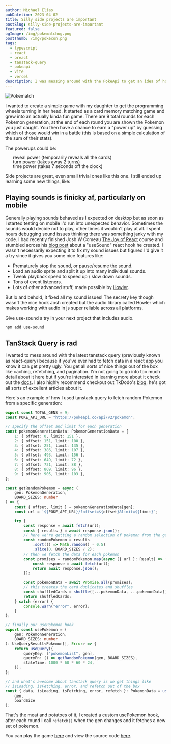 ```yaml
---
author: Michael Elias
pubDatetime: 2023-04-02
title: Silly side projects are important
postSlug: silly-side-projects-are-important
featured: false
ogImage: /img/pokematchog.png
postThumb: /img/pokecon.png
tags:
  - typescript
  - react
  - preact
  - tanstack-query
  - pokeapi
  - vite
  - vercel
description: I was messing around with the PokeApi to get an idea of how tanstack-query works to potentially use it for work
---
```



<img
	src="/img/pokecon.png"
	alt="Pokematch"
	class="float-right ml-5 max-w-[150px] sm:max-w-[220px]"
/>

I wanted to create a simple game with my daughter to get the programming wheels turning in her head. It started as a card memory matching game and grew into an actually kinda fun game. There are 9 total rounds for each Pokemon generation, at the end of each round you are shown the Pokemon you just caught. You then have a chance to earn a "power up" by guessing which of those would win in a battle (this is based on a simple calculation of the sum of their stats).

The powerups could be:

<ul style="list-style:none;line-height:1;">
	<li>
		<Pokeball fill="#f8d878" /> reveal power (temporarily reveals all the cards)
	</li>
	<li>
		<Pokeball fill="#6844fc" /> turn power (takes away 2 turns)
	</li>
	<li>
		<Pokeball fill="#e40058" /> time power (takes 7 seconds off the clock)
	</li>
</ul>

Side projects are great, even small trivial ones like this one. I still ended up learning some new things, like:

## Playing sounds is finicky <Tooltip client:visible content="*as fuck">af</Tooltip>, particularly on mobile

Generally playing sounds behaved as I expected on desktop but as soon as I started testing on mobile I'd run into unexpected behavior. Sometimes the sounds would decide not to play, other times it wouldn't play at all. I spent hours debugging sound issues thinking there was something janky with my code. I had recently finished Josh W Comeau [The Joy of React](https://www.joyofreact.com/) course and stumbled across his [blog post](https://www.joshwcomeau.com/react/announcing-use-sound-react-hook/) about a "useSound" react hook he created. I wasn't necessarily expecting it to fix my sound issues but figured I'd give it a try since it gives you some nice features like:

- Prematurely stop the sound, or pause/resume the sound.
- Load an audio sprite and split it up into many individual sounds.
- Tweak playback speed to speed up / slow down sounds.
- Tons of event listeners.
- Lots of other advanced stuff, made possible by [Howler](https://howlerjs.com/).

But lo and behold, it fixed all my sound issues! The secrety key though wasn't the nice hook Josh created but the audio library called Howler which makes working with audio in js super reliable across all platforms.

Give use-sound a try in your next project that includes audio.

```bash
npm add use-sound
```

## TanStack Query is rad

I wanted to mess around with the latest tanstack query (previously known as react-query) because if you've ever had to fetch data in a react app you know it can get pretty ugly. You get all sorts of nice things out of the box like caching, refetching, and pagination. I'm not going to go into too much detail about it here but if you're interested in learning more about it check out the [docs](https://tanstack.com/query/latest). I also highly recommend checkout out TkDodo's [blog](https://tkdodo.eu/blog/all), he's got all sorts of excellent articles about it.

Here's an example of how I used tanstack query to fetch random Pokemon from a specific generation:

```typescript
export const TOTAL_GENS = 9;
const POKE_API_URL = "https://pokeapi.co/api/v2/pokemon";

// specify the offset and limit for each generation
const pokemonGenerationData: PokemonGenerationData = {
	1: { offset: 0, limit: 151 },
	2: { offset: 151, limit: 100 },
	3: { offset: 251, limit: 135 },
	4: { offset: 386, limit: 107 },
	5: { offset: 493, limit: 156 },
	6: { offset: 649, limit: 72 },
	7: { offset: 721, limit: 88 },
	8: { offset: 809, limit: 96 },
	9: { offset: 905, limit: 103 },
};

const getRandomPokemon = async (
	gen: PokemonGeneration,
	BOARD_SIZES: number
) => {
	const { offset, limit } = pokemonGenerationData[gen];
	const url = `${POKE_API_URL}/?offset=${offset}&limit=${limit}`;

	try {
		const response = await fetch(url);
		const { results } = await response.json();
		// here we're getting a random selection of pokemon from the generation
		const randomPokemon = results
			.sort(() => Math.random() - 0.5)
			.slice(0, BOARD_SIZES / 2);
		// then we fetch the data for each pokemon
		const promises = randomPokemon.map(async ({ url }: Result) => {
			const response = await fetch(url);
			return await response.json();
		});

		const pokemonData = await Promise.all(promises);
		// this creates the card duplicates and shuffles
		const shuffledCards = shuffle([...pokemonData, ...pokemonData]);
		return shuffledCards;
	} catch (error) {
		console.warn("error", error);
	}
};

// finally our usePokemon hook
export const usePokemon = (
	gen: PokemonGeneration,
	BOARD_SIZES: number
): UseQueryResult<Pokemon[], Error> => {
	return useQuery({
		queryKey: ["pokemonList", gen],
		queryFn: () => getRandomPokemon(gen, BOARD_SIZES),
		staleTime: 1000 * 60 * 60 * 24,
	});
};

// and what's awesome about tanstack query is we get things like
// isLoading, isFetching, error, and refetch out of the box
const { data, isLoading, isFetching, error, refetch }: PokemonData = usePokemon(
	gen,
	boardSize
);
```

That's the meat and potatoes of it, I created a custom usePokemon hook, after each round I call `refetch()` when the gen changes and it fetches a new set of pokemon.

You can play the game [here](https://pokematch.vercel.app/) and view the source code [here](https://github.com/mikowl/pokematch).
